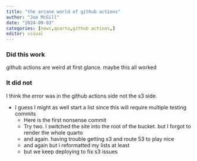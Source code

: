 ```yaml
---
title: "the arcane world of github actions"
author: "Joe McGill"
date: "2024-09-03"
categories: [news,quarto,github actions,]
editor: visual
---
```


### Did this work

github actions are weird at first glance. maybe this all worked

### It did not

I think the error was in the github actions side not the s3 side.

* I guess I might as well start a list since this will require multiple testing commits
  + Here is the first nonsense commit
  + Try two. I switched the site into the root of the bucket. but I forgot to render the whole quarto
  + and again. having trouble getting s3 and route 53 to play nice
  + and again but i reformatted my lists at least
  + but we keep deploying to fix s3 issues
  